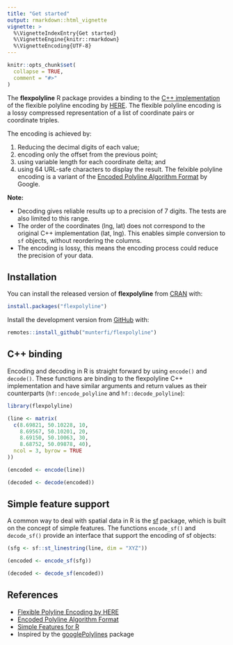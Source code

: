 ```yaml
---
title: "Get started"
output: rmarkdown::html_vignette
vignette: >
  %\VignetteIndexEntry{Get started}
  %\VignetteEngine{knitr::rmarkdown}
  %\VignetteEncoding{UTF-8}
---
```


```r
knitr::opts_chunk$set(
  collapse = TRUE,
  comment = "#>"
)
```

The **flexpolyline** R package provides a binding to the
[C++ implementation](https://github.com/heremaps/flexible-polyline/tree/master/cpp) of the
flexible polyline encoding by [HERE](https://github.com/heremaps/flexible-polyline).
The flexible polyline encoding is a lossy compressed representation of a list of
coordinate pairs or coordinate triples.

The encoding is achieved by:

(1) Reducing the decimal digits of each value;
(2) encoding only the offset from the previous point;
(3) using variable length for each coordinate delta; and
(4) using 64 URL-safe characters to display the result.
The felxible polyline encoding is a variant of the [Encoded Polyline Algorithm Format](https://developers.google.com/maps/documentation/utilities/polylinealgorithm) by Google.

**Note:**

* Decoding gives reliable results up to a precision of 7 digits.
The tests are also limited to this range.
* The order of the coordinates (lng, lat) does not correspond to the original C++ implementation (lat, lng).
This enables simple conversion to `sf` objects, without reordering the columns.
* The encoding is lossy, this means the encoding process could reduce the precision of your data.

## Installation
You can install the released version of **flexpolyline** from [CRAN](https://CRAN.R-project.org/package=flexpolyline) with:

```r
install.packages("flexpolyline")
```

Install the development version from [GitHub](https://github.com/munterfi/flexpolyline) with:

```r
remotes::install_github("munterfi/flexpolyline")
```

## C++ binding
Encoding and decoding in R is straight forward by using `encode()` and `decode()`.
These functions are binding to the flexpolyline C++ implementation and have similar arguments
and return values as their counterparts (`hf::encode_polyline` and `hf::decode_polyline`):

```r
library(flexpolyline)

(line <- matrix(
  c(8.69821, 50.10228, 10,
    8.69567, 50.10201, 20,
    8.69150, 50.10063, 30,
    8.68752, 50.09878, 40),
  ncol = 3, byrow = TRUE
))

(encoded <- encode(line))

(decoded <- decode(encoded))
```

## Simple feature support
A common way to deal with spatial data in R is the
[sf](https://CRAN.R-project.org/package=sf) package, which is
built on the concept of simple features. The functions `encode_sf()` and
`decode_sf()` provide an interface that support the encoding of sf objects:

```r
(sfg <- sf::st_linestring(line, dim = "XYZ"))

(encoded <- encode_sf(sfg))

(decoded <- decode_sf(encoded))
```

## References

* [Flexible Polyline Encoding by HERE](https://github.com/heremaps/flexible-polyline)
* [Encoded Polyline Algorithm Format](https://developers.google.com/maps/documentation/utilities/polylinealgorithm)
* [Simple Features for R](https://CRAN.R-project.org/package=sf)
* Inspired by the [googlePolylines](https://github.com/SymbolixAU/googlePolylines) package
